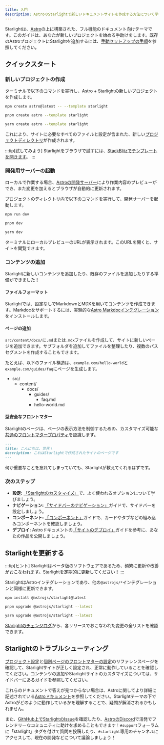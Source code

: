 ```yaml
---
title: 入門
description: AstroのStarlightで新しいドキュメントサイトを作成する方法について学びます。
---
```



Starlightは、[Astro](https://astro.build)の上に構築された、フル機能のドキュメント向けテーマです。このガイドは、あなたが新しいプロジェクトを始める手助けをします。既存のAstroプロジェクトにStarlightを追加するには、[手動セットアップの手順](/ja/manual-setup/)を参照してください。

## クイックスタート

### 新しいプロジェクトの作成

ターミナルで以下のコマンドを実行し、Astro + Starlightの新しいプロジェクトを作成します。

<Tabs>
<TabItem label="npm">

```sh
npm create astro@latest -- --template starlight
```

</TabItem>
<TabItem label="pnpm">

```sh
pnpm create astro --template starlight
```

</TabItem>
<TabItem label="Yarn">

```sh
yarn create astro --template starlight
```

</TabItem>
</Tabs>

これにより、サイトに必要なすべてのファイルと設定が含まれた、新しい[プロジェクトディレクトリ](/ja/guides/project-structure/)が作成されます。

:::tip[試してみよう]
Starlightをブラウザで試すには、[StackBlitzでテンプレートを開きます](https://stackblitz.com/github/withastro/starlight/tree/main/examples/basics)。
:::

### 開発用サーバーの起動

ローカルで作業する場合、[Astroの開発サーバー](https://docs.astro.build/ja/reference/cli-reference/#astro-dev)により作業内容のプレビューができ、また変更を加えるとブラウザが自動的に更新されます。

プロジェクトのディレクトリ内で以下のコマンドを実行して、開発サーバーを起動します。

<Tabs>
<TabItem label="npm">

```sh
npm run dev
```

</TabItem>
<TabItem label="pnpm">

```sh
pnpm dev
```

</TabItem>
<TabItem label="Yarn">

```sh
yarn dev
```

</TabItem>
</Tabs>

ターミナルにローカルプレビューのURLが表示されます。このURLを開くと、サイトを閲覧できます。


### コンテンツの追加

Starlightに新しいコンテンツを追加したり、既存のファイルを追加したりする準備ができました！

#### ファイルフォーマット

Starlightでは、設定なしでMarkdownとMDXを用いてコンテンツを作成できます。Markdocをサポートするには、実験的な[Astro Markdocインテグレーション](https://docs.astro.build/ja/guides/integrations-guide/markdoc/)をインストールします。

#### ページの追加

`src/content/docs/`に`.md`または`.mdx`ファイルを作成して、サイトに新しいページを追加できます。サブフォルダを追加してファイルを整理したり、複数のパスセグメントを作成することもできます。

たとえば、以下のファイル構造は、`example.com/hello-world`と`example.com/guides/faq`にページを生成します。


<FileTree>

- src/
  - content/
    - docs/
      - guides/
        - faq.md
      - hello-world.md

</FileTree>

#### 型安全なフロントマター

Starlightのページは、ページの表示方法を制御するための、カスタマイズ可能な[共通のフロントマタープロパティ](/ja/reference/frontmatter/)を認識します。

```md
---
title: こんにちは、世界！
description: これはStarlightで作成されたサイトのページです
---
```

何か重要なことを忘れてしまっていても、Starlightが教えてくれるはずです。

### 次のステップ

- **設定:** [「Starlightのカスタマイズ」](/ja/guides/customization/)で、よく使われるオプションについて学びましょう。
- **ナビゲーション:** [「サイドバーのナビゲーション」](/ja/guides/sidebar/)ガイドで、サイドバーを設定しましょう。
- **コンポーネント:** [「コンポーネント」](/ja/guides/components/)ガイドで、カードやタブなどの組み込みコンポーネントを確認しましょう。
- **デプロイ:** Astroドキュメントの[「サイトのデプロイ」](https://docs.astro.build/ja/guides/deploy/)ガイドを参考に、あなたの作品を公開しましょう。

## Starlightを更新する

:::tip[ヒント]
Starlightはベータ版のソフトウェアであるため、頻繁に更新や改善がおこなわれます。Starlightを定期的に更新してください！
:::

StarlightはAstroインテグレーションであり、他の`@astrojs/*`インテグレーションと同様に更新できます。

<Tabs>
<TabItem label="npm">

```sh
npm install @astrojs/starlight@latest
```

</TabItem>
<TabItem label="pnpm">

```sh
pnpm upgrade @astrojs/starlight --latest
```

</TabItem>
<TabItem label="Yarn">

```sh
yarn upgrade @astrojs/starlight --latest
```

</TabItem>
</Tabs>

[Starlightのチェンジログ](https://github.com/withastro/starlight/blob/main/packages/starlight/CHANGELOG.md)から、各リリースでおこなわれた変更の全リストを確認できます。

## Starlightのトラブルシューティング

[プロジェクト設定](/ja/reference/configuration/)と[個別ページのフロントマターの設定](/ja/reference/frontmatter/)のリファレンスページを確認して、Starlightサイトが正しく設定され、正常に動作していることを確認してください。コンテンツの追加やStarlightサイトのカスタマイズについては、サイドバーにあるガイドを参照してください。

これらのドキュメントで答えが見つからない場合は、Astroに関してより詳細に記述されている[Astroドキュメント](https://docs.astro.build)を参照してください。Starlightテーマの下でAstroがどのように動作しているかを理解することで、疑問が解消されるかもしれません。

また、[GithHub上でStarlightのIssue](https://github.com/withastro/starlight/issues)を確認したり、[AstroのDiscord](https://astro.build/chat/)で活発でフレンドリーなコミュニティに助けを求めることもできます！`#support`フォーラムに「starlight」タグを付けて質問を投稿したり、`#starlight`専用のチャンネルにアクセスして、現在の開発などについて議論しましょう！
